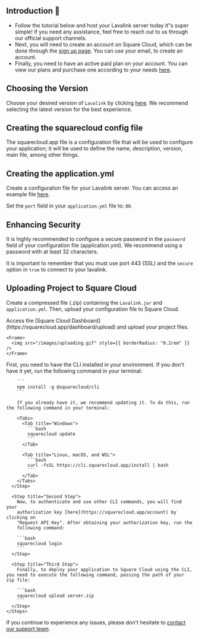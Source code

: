 ## Introduction 🚀

* Follow the tutorial below and host your Lavalink server today it"s super simple! If you need any assistance, feel free to reach out to us through our official support channels.
* Next, you will need to create an account on Square Cloud, which can be done through the [sign up page](https://squarecloud.app/signup). You can use your email, to create an account.
* Finally, you need to have an active paid plan on your account. You can view our plans and purchase one according to your needs [here](https://squarecloud.app/plans).

## Choosing the Version

Choose your desired version of `Lavalink` by clicking [here](https://github.com/freyacodes/Lavalink/releases/). We recommend selecting the latest version for the best experience.

## Creating the squarecloud config file

<Card title="Learn about: how to make the configuration file for Square Cloud." icon="link" href="https://docs.squarecloud.app/getting-started/config-file">
  The squarecloud.app file is a configuration file that will be used to configure your application; it will be used to define the name, description, version, main file, among other things.
</Card>

## Creating the application.yml

Create a configuration file for your Lavalink server. You can access an example file [here](https://github.com/freyacodes/Lavalink/blob/master/LavalinkServer/application.yml.example).

<Warning>Set the `port` field in your `application.yml` file to: `80`.</Warning>

## Enhancing Security

It is highly recommended to configure a secure password in the `password` field of your configuration file (application.yml). We recommend using a password with at least 32 characters.

<Note>It is important to remember that you must use port 443 (SSL) and the `secure` option in `true` to connect to your lavalink.</Note>

## Uploading Project to Square Cloud

Create a compressed file (.zip) containing the `Lavalink.jar` and `application.yml`. Then, upload your configuration file to Square Cloud.

<Tabs>
  <Tab title="Dashboard Upload">
    Access the [Square Cloud
    Dashboard](https://squarecloud.app/dashboard/upload) and upload your project
    files.

    <Frame>
      <img src="/images/uploading.gif" style={{ borderRadius: "0.2rem" }} />
    </Frame>
  </Tab>

  <Tab title="CLI Upload">
    <Steps>
      <Step title="First Step">
        First, you need to have the CLI installed in your environment. If you
        don't have it yet, run the following command in your terminal:

        ```
        npm install -g @squarecloud/cli
        ```

        If you already have it, we recommend updating it. To do this, run the following command in your terminal:

        <Tabs>
          <Tab title="Windows">
            ```bash
            squarecloud update
            ```
          </Tab>

          <Tab title="Linux, macOS, and WSL">
            ```bash
            curl -fsSL https://cli.squarecloud.app/install | bash
            ```
          </Tab>
        </Tabs>
      </Step>

      <Step title="Second Step">
        Now, to authenticate and use other CLI commands, you will find your
        authorization key [here](https://squarecloud.app/account) by clicking on
        "Request API Key". After obtaining your authorization key, run the
        following command:

        ```bash
        squarecloud login 
        ```
      </Step>

      <Step title="Third Step">
        Finally, to deploy your application to Square Cloud using the CLI, you need to execute the following command, passing the path of your zip file:

        ```bash
        squarecloud upload server.zip
        ```
      </Step>
    </Steps>
  </Tab>
</Tabs>

If you continue to experience any issues, please don't hesitate to [contact our support team](/company/support).
